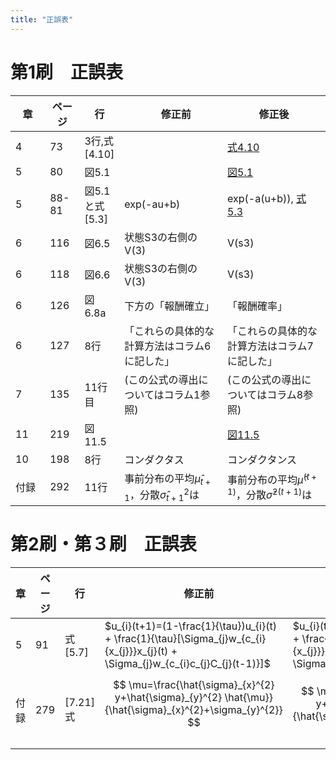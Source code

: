 ```yaml
---
title: "正誤表"
---
```


# 第1刷　正誤表

|章  |ページ  |行  |　修正前 | 修正後|
|-|-|-|---|---|
|4  |73 | 3行,式[4.10] | |[式4.10](fig/equation4.10_correction.pdf)|
|5  |80 |図5.1 ||[図5.1](fig/Fig5_1_d_correction.tif)|
|5  |88-81 |図5.1と式[5.3] |exp(-au+b)|exp(-a(u+b)), [式5.3](fig/equation5.3_correction.pdf)|
|6  |116|図6.5 |状態S3の右側のV(3)|V(s3)|
|6  |118|図6.6 |状態S3の右側のV(3)|V(s3)|
|6 |126| 図6.8a| 下方の「報酬確立」|「報酬確率」|
|6 |127| 8行| 「これらの具体的な計算方法はコラム6に記した」|「これらの具体的な計算方法はコラム7に記した」|
|7| 135 | 11行目| (この公式の導出についてはコラム1参照) | (この公式の導出についてはコラム8参照)|
|11| 219|図11.5| |[図11.5](fig/Figure11-5_corrected.tif)|
|10 | 198 | 8行 | コンダクタス | コンダクタンス|
|付録|292|11行|事前分布の平均$\hat{\mu}_{t+1}$，分散$\hat{\sigma}^2_{t+1}$は|事前分布の平均$\hat{\mu}^{(t+1)}$，分散$\hat{\sigma}^{2(t+1)}$は|

# 第2刷・第３刷　正誤表

|章  |ページ  |行  |　修正前 | 修正後|
|-|-|-|---|---|
|5  |91|式[5.7] |$u_{i}(t+1)=(1-\frac{1}{\tau})u_{i}(t) + \frac{1}{\tau}[\Sigma_{j}w_{c_{i}{x_{j}}}x_{j}(t) + \Sigma_{j}w_{c_{i}c_{j}C_{j}(t-1)}]$ | $u_{i}(t+1)=(1-\frac{1}{\tau})u_{i}(t) + \frac{1}{\tau}[\Sigma_{j}w_{c_{i}{x_{j}}}x_{j}(t+1) + \Sigma_{j}w_{c_{i}c_{j}C_{j}(t)}]$ |
|付録|279|[7.21]式| $$
\mu=\frac{\hat{\sigma}_{x}^{2} y+\hat{\sigma}_{y}^{2} \hat{\mu}}{\hat{\sigma}_{x}^{2}+\sigma_{y}^{2}}
$$　| $$
\mu=\frac{\hat{\sigma}_{x}^{2} y+\sigma_{y}^{2} \hat{\mu}}{\hat{\sigma}_{x}^{2}+\sigma_{y}^{2}}
$$ | 


